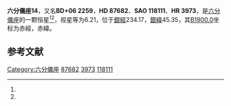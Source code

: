 {{Starbox begin
| name = 六分儀座14
}}
{{Starbox observe
| epoch = [[J2000.0|J2000.0]]
| constell = [[六分儀座|六分儀座]]<ref name=SIMBAD>{{cite web
 | url=http://simbad.u-strasbg.fr/simbad/sim-id?Ident=HR+3973
 | title =Pulsating variable Star
 | publisher=Centre de Données astronomiques de Strasbourg
 | work=SIMBAD
 | accessdate=2012-07-13}}</ref><ref name=DATA>{{cite web
 | url=http://vizier.u-strasbg.fr/viz-bin/VizieR-5?-out.add=.&-source=5050&-corr=PK=HR&-out.max=9999&HR=3973
 | title=VizieR Detailed Page
 | accessdate=2012-07-13
 | archive-date=2016-03-05
 | archive-url=https://web.archive.org/web/20160305203030/http://vizier.u-strasbg.fr/viz-bin/VizieR-5?-out.add=.&-source=5050&-corr=PK=HR&-out.max=9999&HR=3973
 | dead-url=no
 }}</ref>
| 星官 = 
| ra = {{RA|10|6|47.4}}<ref name=SIMBAD /><ref name=DATA />
| dec = {{DEC|+5|36|41}}<ref name=SIMBAD /><ref name=DATA />
| appmag_v = 6.21<ref name=SIMBAD /><ref name=DATA />
}}
{{Starbox character
| class = K1III<ref name=SIMBAD /><ref name=DATA />
| b-v = 0.94<ref name=SIMBAD /><ref name=DATA />
| u-b = 0.72<ref name=SIMBAD /><ref name=DATA />
| r-i = <ref name=SIMBAD /><ref name=DATA />
| variable = 
}}
{{Starbox astrometry
| radial_v = 0.72
| prop_mo_ra = 17
| parallax = 
| p_error = 
}}
{{Starbox catalog
| names =BD+06 2259，[[SAO星表|SAO]] 118111，[[HD星表|HD]] 87682，[[HR星表|HR]] 3973}}
{{Starbox reference |Simbad=HR+3973}}
{{Starbox end}}

'''六分儀座14'''，又名'''BD+06 2259'''，'''HD 87682'''、'''SAO 118111'''、'''HR 3973'''，是[[六分儀座|六分儀座]]的一颗恒星<ref name=SIMBAD /><ref name=DATA />，视星等为6.21，位于[[銀道座標系|銀經]]234.17，[[銀道座標系|銀緯]]45.35，其[[B1900.0|B1900.0]]坐标为赤經{{RA|10|1|33.6}}，赤緯{{DEC|+6|45.35|57}}。

== 参考文献 ==
{{reflist}}

{{六分仪座恒星}}

[[Category:六分儀座|Category:六分儀座]]
[[Category:HD和HDE天體|87682]]
[[Category:HR天體|3973]]
[[Category:SAO天體|118111]]


{{star-stub}}